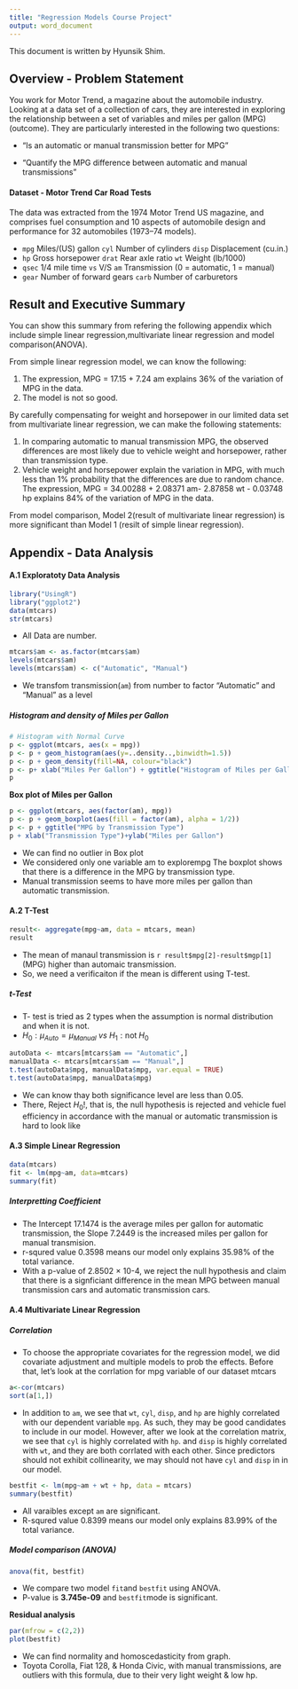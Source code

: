 ```yaml
---
title: "Regression Models Course Project"
output: word_document
---
```


This document is written by Hyunsik Shim.

## Overview - Problem Statement

You work for Motor Trend, a magazine about the automobile industry. Looking at a data set of a collection of cars, they are interested in exploring the relationship between a set of variables and miles per gallon (MPG) (outcome). They are particularly interested in the following two questions:

- “Is an automatic or manual transmission better for MPG”

- "Quantify the MPG difference between automatic and manual transmissions"

#### Dataset - Motor Trend Car Road Tests

The data was extracted from the 1974 Motor Trend US magazine, and comprises fuel consumption and 10 aspects of automobile design and performance for 32 automobiles (1973–74 models).

 - `mpg` Miles/(US) gallon `cyl` Number of cylinders `disp` Displacement (cu.in.)
 - `hp` Gross horsepower `drat` Rear axle ratio `wt` Weight (lb/1000)
 - `qsec` 1/4 mile time `vs` V/S `am` Transmission (0 = automatic, 1 = manual)
 - `gear` Number of forward gears `carb` Number of carburetors

## Result and Executive Summary


You can show this summary from refering the following appendix which include
simple linear regression,multivariate linear regression and model comparison(ANOVA).

From simple linear regression model, we can know the following:

1. The expression, MPG = 17.15 + 7.24 am explains 36% of the variation of MPG in the data. 
2. The model is not so good.

By carefully compensating for weight and horsepower in our limited data set from multivariate linear regression, we can make the following statements:

1.  In comparing automatic to manual transmission MPG, the observed differences are most likely due to vehicle weight and horsepower, rather than transmission type.
2.  Vehicle weight and horsepower explain the variation in MPG, with much less than 1% probability that the differences are due to random chance. The expression, MPG = 34.00288 + 2.08371 am- 2.87858 wt - 0.03748 hp explains 84% of the variation of MPG in the data. 

From model comparison, Model 2(result of multivariate linear regression) is  more significant than Model 1 (resilt of simple linear regression).

## Appendix - Data Analysis 

#### A.1 Exploratoty Data Analysis 

```r
library("UsingR") 
library("ggplot2") 
data(mtcars) 
str(mtcars) 
``` 

- All Data are number. 

```r
mtcars$am <- as.factor(mtcars$am) 
levels(mtcars$am) 
levels(mtcars$am) <- c("Automatic", "Manual") 
``` 
 
 - We transfom transmission(`am`) from number to factor "Automatic" and "Manual" as a level
 
##### Histogram and density of Miles per Gallon

```r
# Histogram with Normal Curve 
p <- ggplot(mtcars, aes(x = mpg))
p <- p + geom_histogram(aes(y=..density..,binwidth=1.5)) 
p <- p + geom_density(fill=NA, colour="black")
p <- p+ xlab("Miles Per Gallon") + ggtitle("Histogram of Miles per Gallon") 
p
``` 
 
 
**Box plot of Miles per Gallon**

```r
p <- ggplot(mtcars, aes(factor(am), mpg))
p <- p + geom_boxplot(aes(fill = factor(am), alpha = 1/2)) 
p <- p + ggtitle("MPG by Transmission Type") 
p + xlab("Transmission Type")+ylab("Miles per Gallon")
```

 - We can find no outlier in Box plot 
 - We considered only one variable am to explorempg The boxplot shows that there is a difference in the MPG by transmission type. 
 - Manual transmission seems to have more miles per gallon than automatic transmission. 

#### A.2 T-Test 

```r
result<- aggregate(mpg~am, data = mtcars, mean) 
result
``` 

 - The mean of manaul transmission is `r result$mpg[2]-result$mgp[1]`(MPG) higher than automaic transmission. 
 - So, we need a verificaiton if the mean is different using T-test. 

##### t-Test 

* T- test is tried as 2 types when the assumption is normal distribution and when it is not.
* $H_{0}: \mu_{Auto} = \mu_{Manual}$ $vs$ $H_{1}: \text{not} \; H_{0}$

```r
autoData <- mtcars[mtcars$am == "Automatic",] 
manualData <- mtcars[mtcars$am == "Manual",] 
t.test(autoData$mpg, manualData$mpg, var.equal = TRUE) 
t.test(autoData$mpg, manualData$mpg) 
``` 
 - We can know thay both significance level are less than 0.05.
 - There, Reject $H_{0}$!, that is, the null hypothesis is rejected and vehicle fuel efficiency in accordance with the manual or automatic transmission is hard to look like

#### A.3 Simple Linear Regression

 
```r
data(mtcars) 
fit <- lm(mpg~am, data=mtcars) 
summary(fit)
``` 

##### Interpretting Coefficient
- The Intercept 17.1474 is the average miles per gallon for automatic transmission, the Slope 7.2449 is the increased miles per gallon for manual transmision.
- r-squred value 0.3598 means our model only explains 35.98% of the total variance.
- With a p-value of 2.8502 × 10-4, we reject the null hypothesis and claim that there is a signficiant difference in the mean MPG between manual transmission cars and automatic transmission cars.

#### A.4 Multivariate Linear Regression

##### Correlation

- To choose the appropriate covariates for the regression model, we did covariate adjustment and multiple models to prob the effects. Before that, let’s look at the corrlation for mpg variable of our dataset mtcars

```r
a<-cor(mtcars) 
sort(a[1,]) 
```

- In addition to `am`, we see that `wt`, `cyl`, `disp`, and `hp` are highly correlated with our dependent variable `mpg`. As such, they may be good candidates to include in our model. However, after we look at the correlation matrix, we see that `cyl` is highly correlated with `hp`. and `disp` is highly correlated with `wt`, and they are both corrlated with each other. Since predictors should not exhibit collinearity, we may should not have `cyl` and `disp` in in our model. 

```r
bestfit <- lm(mpg~am + wt + hp, data = mtcars) 
summary(bestfit) 
``` 

 - All varaibles except `am` are significant. 
 - R-squred value 0.8399 means our model only explains 83.99% of the total variance.

##### Model comparison (ANOVA) 
```r
anova(fit, bestfit) 
``` 
 - We compare two model `fit`and `bestfit` using ANOVA.
 - P-value is **3.745e-09** and `bestfit`mode is significant. 


**Residual analysis**

```r
par(mfrow = c(2,2)) 
plot(bestfit) 
``` 
 
- We can find normality and homoscedasticity from graph.
- Toyota Corolla, Fiat 128, & Honda Civic, with manual transmissions, are outliers with this formula, due to their very light weight & low hp.



